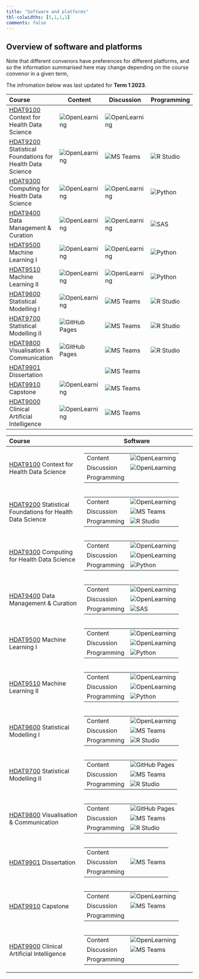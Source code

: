 ```yaml
---
title: "Software and platforms"
tbl-colwidths: [5,1,1,1]
comments: false
---
```


## Overview of software and platforms 

::: {.callout-note}
Note that different convenors have preferences for different platforms, and so the information summarised here may change depending on the course convenor in a given term,

The infromation below was last updated for **Term 1 2023**.
:::

<table class="software">
  <colgroup>
    <col style="width: 40%">
    <col style="width: 20%">
    <col style="width: 20%">
    <col style="width: 20%">
  </colgroup>
	<thead>
	<tr>
		<th style="text-align: left;">Course</th>
		<th>Content</th>
		<th>Discussion</th>
		<th>Programming</th>
	</tr>
	</thead>
	<tbody>
	<tr>
		<td>[HDAT9100](courses.html#hdat9100) Context for Health Data Science </td>
		<td><img class="software-image" src="images/ol.jpeg" alt = "OpenLearning"></img></td>
		<td><img class="software-image" src="images/ol.jpeg" alt = "OpenLearning"></img></td>
		<td></td>
	</tr>
	<tr>
		<td>[HDAT9200](courses.html#hdat9200) Statistical Foundations for Health Data Science</td>
		<td><img class="software-image" src="images/ol.jpeg" alt = "OpenLearning"></img></td>
		<td><img class="software-image" src="images/teams.png" alt = "MS Teams"></img></td>
		<td><img class="software-image" src="images/rstudio.png" alt = "R Studio"></img></td>
	</tr>
	<tr>
		<td>[HDAT9300](courses.html#hdat9300) Computing for Health Data Science </td>
		<td><img class="software-image" src="images/ol.jpeg" alt = "OpenLearning"></img></td>
		<td><img class="software-image" src="images/ol.jpeg" alt = "OpenLearning"></img></td>
		<td><img class="software-image" src="images/python.png" alt = "Python"></img></td>
	</tr>
	<tr>
		<td>[HDAT9400](courses.html#hdat9400) Data Management & Curation </td>
		<td><img class="software-image" src="images/ol.jpeg" alt = "OpenLearning"></img></td>
		<td><img class="software-image" src="images/ol.jpeg" alt = "OpenLearning"></img></td>
		<td><img class="software-image" src="images/sas.png" alt = "SAS"></img></td>
	</tr>
	<tr>
		<td>[HDAT9500](courses.html#hdat9500) Machine Learning I </td>
		<td><img class="software-image" src="images/ol.jpeg" alt = "OpenLearning"></img></td>
		<td><img class="software-image" src="images/ol.jpeg" alt = "OpenLearning"></img></td>
		<td><img class="software-image" src="images/python.png" alt = "Python"></img></td>
	</tr>
	<tr>
		<td>[HDAT9510](courses.html#hdat9510) Machine Learning II </td>
		<td><img class="software-image" src="images/ol.jpeg" alt = "OpenLearning"></img></td>
		<td><img class="software-image" src="images/ol.jpeg" alt = "OpenLearning"></img></td>
		<td><img class="software-image" src="images/python.png" alt = "Python"></img></td>
	</tr>
	<tr>
		<td>[HDAT9600](courses.html#hdat9600) Statistical Modelling I </td>
		<td><img class="software-image" src="images/ol.jpeg" alt = "OpenLearning"></img></td>
		<td><img class="software-image" src="images/teams.png" alt = "MS Teams"></img></td>
		<td><img class="software-image" src="images/rstudio.png" alt = "R Studio"></img></td>
	</tr>
	<tr>
		<td>[HDAT9700](courses.html#hdat9700) Statistical Modelling II </td>
		<td><img class="software-image" src="images/gh-pages.png" alt = "GitHub Pages"></img></td>
		<td><img class="software-image" src="images/teams.png" alt = "MS Teams"></img></td>
		<td><img class="software-image" src="images/rstudio.png" alt = "R Studio"></img></td>
	</tr>
	<tr>
		<td>[HDAT9800](courses.html#hdat9800) Visualisation & Communication </td>
		<td><img class="software-image" src="images/gh-pages.png" alt = "GitHub Pages"></img></td>
		<td><img class="software-image" src="images/teams.png" alt = "MS Teams"></img></td>
		<td><img class="software-image" src="images/rstudio.png" alt = "R Studio"></img></td>
	</tr>
	<tr>
		<td>[HDAT9901](courses.html#hdat9901) Dissertation </td>
		<td></td>
		<td><img class="software-image" src="images/teams.png" alt = "MS Teams"></img></td>
		<td></td>
	</tr>
	<tr>
		<td>[HDAT9910](courses.html#hdat9910) Capstone </td>
		<td><img class="software-image" src="images/ol.jpeg" alt = "OpenLearning"></img></td>
		<td><img class="software-image" src="images/teams.png" alt = "MS Teams"></img></td>
		<td></td>
	</tr>
	<tr>
		<td>[HDAT9000](courses.html#hdat9000) Clinical Artificial Intelligence </td>
		<td><img class="software-image" src="images/ol.jpeg" alt = "OpenLearning"></img></td>
		<td><img class="software-image" src="images/teams.png" alt = "MS Teams"></img></td>
		<td></td>
	</tr>
	</tbody>
</table>

<!-- Small version -->

<table class="software-small">
  <colgroup>
    <col style="width: 40%;">
    <col style="width: 60%">
  </colgroup>
	<thead>
	<tr>
		<th style="text-align: left;">Course</th>
		<th>Software</th>
	</tr>
	</thead>
	<tbody>
	<tr>
		<td>[HDAT9100](courses.html#hdat9100) Context for Health Data Science </td>
		<td>
		  <table>
		    <tr>
		      <td>Content</td> 
		  		<td><img class="software-image" src="images/ol.jpeg" alt = "OpenLearning"></img></td>
  </tr>
      	<tr>
		      <td>Discussion</td> 
		  		<td><img class="software-image" src="images/ol.jpeg" alt = "OpenLearning"></img></td>
      	</tr>
      	<tr>
		      <td>Programming</td> 
		  		<td></td>
      	</tr>
		  </table
		  </td>
		</tr>  
		

			<tr>
		<td>[HDAT9200](courses.html#hdat9200) Statistical Foundations for Health Data Science </td>
		<td>
		  <table>
		    <tr>
		      <td>Content</td> 
		  		<td><img class="software-image" src="images/ol.jpeg" alt = "OpenLearning"></img></td>
      	</tr>
      	<tr>
		      <td>Discussion</td> 
		  		<td><img class="software-image" src="images/teams.png" alt = "MS Teams"></img></td>
      	</tr>
      	<tr>
		      <td>Programming</td> 
		  		<td><img class="software-image" src="images/rstudio.png" alt = "R Studio"></img></td>
      	</tr>
		  </table
		  </td>
		</tr> 
		
			<tr>
		<td>[HDAT9300](courses.html#hdat9300) Computing for Health Data Science </td>
		<td>
		  <table>
		    <tr>
		      <td>Content</td> 
		  		<td><img class="software-image" src="images/ol.jpeg" alt = "OpenLearning"></img></td>
      	</tr>
      	<tr>
		      <td>Discussion</td> 
		  		<td><img class="software-image" src="images/ol.jpeg" alt = "OpenLearning"></img></td>
      	</tr>
      	<tr>
		      <td>Programming</td> 
		  		<td><img class="software-image" src="images/python.png" alt = "Python"></img></td>
      	</tr>
		  </table
		  </td>
		</tr> 
		
			<tr>
		<td>[HDAT9400](courses.html#hdat9400) Data Management & Curation </td>
		<td>
		  <table>
		    <tr>
		      <td>Content</td> 
		  		<td><img class="software-image" src="images/ol.jpeg" alt = "OpenLearning"></img></td>
      	</tr>
      	<tr>
		      <td>Discussion</td> 
		  		<td><img class="software-image" src="images/ol.jpeg" alt = "OpenLearning"></img></td>
      	</tr>
      	<tr>
		      <td>Programming</td> 
		  		<td><img class="software-image" src="images/sas.png" alt = "SAS"></img></td>
      	</tr>
		  </table
		  </td>
		</tr> 
		
			<tr>
		<td>[HDAT9500](courses.html#hdat9500) Machine Learning I </td>
		<td>
		  <table>
		    <tr>
		      <td>Content</td> 
		  		<td><img class="software-image" src="images/ol.jpeg" alt = "OpenLearning"></img></td>
      	</tr>
      	<tr>
		      <td>Discussion</td> 
		  		<td><img class="software-image" src="images/ol.jpeg" alt = "OpenLearning"></img></td>
      	</tr>
      	<tr>
		      <td>Programming</td> 
		  		<td><img class="software-image" src="images/python.png" alt = "Python"></img></td>
      	</tr>
		  </table
		  </td>
		</tr> 
		
			<tr>
		<td>[HDAT9510](courses.html#hdat9510) Machine Learning II </td>
		<td>
		  <table>
		    <tr>
		      <td>Content</td> 
		  		<td><img class="software-image" src="images/ol.jpeg" alt = "OpenLearning"></img></td>
      	</tr>
      	<tr>
		      <td>Discussion</td> 
		  		<td><img class="software-image" src="images/ol.jpeg" alt = "OpenLearning"></img></td>
      	</tr>
      	<tr>
		      <td>Programming</td> 
		  		<td><img class="software-image" src="images/python.png" alt = "Python"></img></td>
      	</tr>
		  </table
		  </td>
		</tr> 
		
			<tr>
		<td>[HDAT9600](courses.html#hdat9600) Statistical Modelling I </td>
		<td>
		  <table>
		    <tr>
		      <td>Content</td> 
		  		<td><img class="software-image" src="images/ol.jpeg" alt = "OpenLearning"></img></td>
      	</tr>
      	<tr>
		      <td>Discussion</td> 
		  		<td><img class="software-image" src="images/teams.png" alt = "MS Teams"></img></td>
      	</tr>
      	<tr>
		      <td>Programming</td> 
		  		<td><img class="software-image" src="images/rstudio.png" alt = "R Studio"></img></td>
      	</tr>
		  </table
		  </td>
		</tr> 
		
			<tr>
		<td>[HDAT9700](courses.html#hdat9700) Statistical Modelling II </td>
		<td>
		  <table>
		    <tr>
		      <td>Content</td> 
		  		<td><img class="software-image" src="images/gh-pages.png" alt = "GitHub Pages"></img></td>
      	</tr>
      	<tr>
		      <td>Discussion</td> 
		  		<td><img class="software-image" src="images/teams.png" alt = "MS Teams"></img></td>
      	</tr>
      	<tr>
		      <td>Programming</td> 
		  		<td><img class="software-image" src="images/rstudio.png" alt = "R Studio"></img></td>
      	</tr>
		  </table
		  </td>
		</tr> 
		
			<tr>
		<td>[HDAT9800](courses.html#hdat9800) Visualisation & Communication </td>
		<td>
		  <table>
		    <tr>
		      <td>Content</td> 
		  		<td><img class="software-image" src="images/gh-pages.png" alt = "GitHub Pages"></img></td>
      	</tr>
      	<tr>
		      <td>Discussion</td> 
		  		<td><img class="software-image" src="images/teams.png" alt = "MS Teams"></img></td>
      	</tr>
      	<tr>
		      <td>Programming</td> 
		  		<td><img class="software-image" src="images/rstudio.png" alt = "R Studio"></img></td>
      	</tr>
		  </table
		  </td>
		</tr> 
		
			<tr>
		<td>[HDAT9901](courses.html#hdat9901) Dissertation </td>
		<td>
		  <table>
		    <tr>
		      <td>Content</td> 
		  		<td></td>
      	</tr>
      	<tr>
		      <td>Discussion</td> 
		  		<td><img class="software-image" src="images/teams.png" alt = "MS Teams"></img></td>
      	</tr>
      	<tr>
		      <td>Programming</td> 
		  		<td></td>
      	</tr>
		  </table
		  </td>
		</tr> 
		
			<tr>
		<td>[HDAT9910](courses.html#hdat9910) Capstone </td>
		<td>
		  <table>
		    <tr>
		      <td>Content</td> 
		  		<td><img class="software-image" src="images/ol.jpeg" alt = "OpenLearning"></img></td>
      	</tr>
      	<tr>
		      <td>Discussion</td> 
		  		<td><img class="software-image" src="images/teams.png" alt = "MS Teams"></img></td>
      	</tr>
      	<tr>
		      <td>Programming</td> 
		  		<td></td>
      	</tr>
		  </table
		  </td>
		</tr> 
		
<tr>
		<td>[HDAT9900](courses.html#hdat9900) Clinical Artificial Intelligence </td>
		<td>
		  <table>
		    <tr>
		      <td>Content</td> 
		  		<td><img class="software-image" src="images/ol.jpeg" alt = "OpenLearning"></img></td>
      	</tr>
      	<tr>
		      <td>Discussion</td> 
		  		<td><img class="software-image" src="images/teams.png" alt = "MS Teams"></img></td>
      	</tr>
      	<tr>
		      <td>Programming</td> 
		  		<td></td>
      	</tr>
		  </table
		  </td>
		</tr> 
		
	</tbody>
</table>


<!-- ## Detailed summary of software and platforms used in each course -->

<!-- ::: panel-tabset -->
<!-- ## HDAT9100{#hdat9100} -->

<!-- ### HDAT9100 Context for Health Data Science -->

<!-- ## HDAT9200 -->

<!-- ## HDAT9300 -->

<!-- ## HDAT9400 -->

<!-- ## HDAT9500 -->

<!-- ## HDAT9600 -->

<!-- ## HDAT9700 -->

<!-- ## HDAT9800 -->

<!-- ## HDAT9900 -->
<!-- ::: -->
